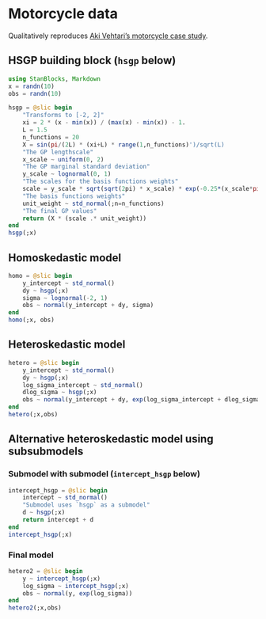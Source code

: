 # Motorcycle data

Qualitatively reproduces [Aki Vehtari's motorcycle case study](https://users.aalto.fi/~ave/casestudies/Motorcycle/motorcycle.html#GP_model_with_Hilbert_basis_functions).

## HSGP building block (`hsgp` below)

```julia
using StanBlocks, Markdown
x = randn(10)
obs = randn(10)

hsgp = @slic begin 
    "Transforms to [-2, 2]"
    xi = 2 * (x - min(x)) / (max(x) - min(x)) - 1.
    L = 1.5
    n_functions = 20
    X = sin(pi/(2L) * (xi+L) * range(1,n_functions)')/sqrt(L)
    "The GP lengthscale"
    x_scale ~ uniform(0, 2)
    "The GP marginal standard deviation"
    y_scale ~ lognormal(0, 1)
    "The scales for the basis functions weights"
    scale = y_scale * sqrt(sqrt(2pi) * x_scale) * exp(-0.25*(x_scale*pi/2L)^2 * range(1,n_functions)^2)
    "The basis functions weights"
    unit_weight ~ std_normal(;n=n_functions)
    "The final GP values"
    return (X * (scale .* unit_weight))
end
hsgp(;x)
```

## Homoskedastic model

```julia
homo = @slic begin 
    y_intercept ~ std_normal()
    dy ~ hsgp(;x)
    sigma ~ lognormal(-2, 1)
    obs ~ normal(y_intercept + dy, sigma)
end
homo(;x, obs)
```

## Heteroskedastic model

```julia
hetero = @slic begin
    y_intercept ~ std_normal()
    dy ~ hsgp(;x)
    log_sigma_intercept ~ std_normal()
    dlog_sigma ~ hsgp(;x)
    obs ~ normal(y_intercept + dy, exp(log_sigma_intercept + dlog_sigma))
end
hetero(;x,obs)
```

::: {.callout-note collapse="true"}

## Alternative heteroskedastic model using subsubmodels

### Submodel with submodel (`intercept_hsgp` below)

```julia
intercept_hsgp = @slic begin 
    intercept ~ std_normal()
    "Submodel uses `hsgp` as a submodel"
    d ~ hsgp(;x)
    return intercept + d
end  
intercept_hsgp(;x)
```

### Final model

```julia
hetero2 = @slic begin 
    y ~ intercept_hsgp(;x)
    log_sigma ~ intercept_hsgp(;x)
    obs ~ normal(y, exp(log_sigma))
end
hetero2(;x,obs) 
```
:::